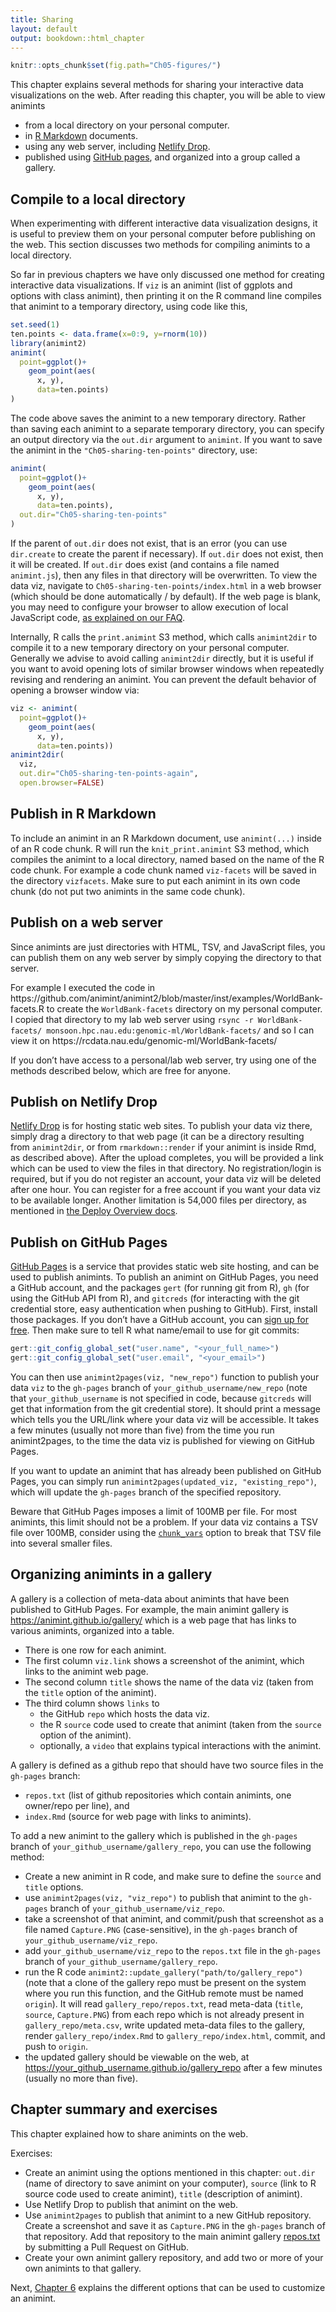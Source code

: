 ```yaml
---
title: Sharing
layout: default
output: bookdown::html_chapter
---
```



```r
knitr::opts_chunk$set(fig.path="Ch05-figures/")
```

This chapter explains several methods for sharing your interactive
data visualizations on the web. After reading this chapter, you will
be able to view animints

* from a local directory on your personal computer.
* in [R Markdown](http://rmarkdown.rstudio.com/) documents.
* using any web server, including [Netlify
  Drop](https://app.netlify.com/drop).
* published using [GitHub pages](https://pages.github.com/), and
  organized into a group called a gallery.

## Compile to a local directory {#animint2dir}

When experimenting with different interactive data visualization
designs, it is useful to preview them on your personal computer before
publishing on the web. This section discusses two methods for
compiling animints to a local directory.

So far in previous chapters we have only discussed one method for
creating interactive data visualizations. If `viz` is an animint (list
of ggplots and options with class animint), then printing it on the R
command line compiles that animint to a temporary
directory, using code like this,

```r
set.seed(1)
ten.points <- data.frame(x=0:9, y=rnorm(10))
library(animint2)
animint(
  point=ggplot()+
    geom_point(aes(
      x, y), 
      data=ten.points)
)
```

The code above saves the animint to a new temporary directory. Rather
than saving each animint to a separate temporary directory, you can
specify an output directory via the `out.dir` argument to
`animint`. If you want to save the animint in the
`"Ch05-sharing-ten-points"` directory, use:

```r
animint(
  point=ggplot()+
    geom_point(aes(
      x, y), 
      data=ten.points),
  out.dir="Ch05-sharing-ten-points"
)
```

If the parent of `out.dir` does not exist, that is an error (you can
use `dir.create` to create the parent if necessary). If `out.dir` does
not exist, then it will be created. If `out.dir` does exist (and
contains a file named `animint.js`), then any files in that directory
will be overwritten. To view the data viz, navigate to
`Ch05-sharing-ten-points/index.html` in a web browser (which should be
done automatically / by default). If the web page is blank, you may
need to configure your browser to allow execution of local JavaScript
code, [as explained on our
FAQ](https://github.com/tdhock/animint2/wiki/FAQ#web-browser-on-local-indexhtml-file-is-blank).

Internally, R calls the `print.animint` S3 method, which calls
`animint2dir` to compile it to a new temporary directory on your
personal computer. Generally we advise to avoid calling `animint2dir`
directly, but it is useful if you want to avoid opening lots of
similar browser windows when repeatedly revising and rendering an
animint. You can prevent the default behavior of opening a browser
window via:

```r
viz <- animint(
  point=ggplot()+
    geom_point(aes(
      x, y), 
      data=ten.points))
animint2dir(
  viz, 
  out.dir="Ch05-sharing-ten-points-again", 
  open.browser=FALSE)
```

## Publish in R Markdown {#Rmd}

To include an animint in an R Markdown document, use `animint(...)`
inside of an R code chunk. R will run the `knit_print.animint` S3
method, which compiles the animint to a local directory, named based
on the name of the R code chunk. For example a code chunk named
`viz-facets` will be saved in the directory `vizfacets`. Make sure to
put each animint in its own code chunk (do not put two animints in the
same code chunk).

## Publish on a web server {#web-server}

Since animints are just directories with HTML, TSV, and JavaScript
files, you can publish them on any web server by simply copying the
directory to that server.

For example I executed the code in
https://github.com/animint/animint2/blob/master/inst/examples/WorldBank-facets.R
to create the `WorldBank-facets` directory on my personal computer. I
copied that directory to my lab web server using `rsync -r
WorldBank-facets/ monsoon.hpc.nau.edu:genomic-ml/WorldBank-facets/` and so
I can view it on https://rcdata.nau.edu/genomic-ml/WorldBank-facets/

If you don't have access to a personal/lab web server, try using
one of the methods described below, which are free for anyone.

## Publish on Netlify Drop {#netlifydrop}

[Netlify Drop](https://app.netlify.com/drop) is for hosting static web
sites. To publish your data viz there, simply drag a directory to that
web page (it can be a directory resulting from `animint2dir`, or from
`rmarkdown::render` if your animint is inside Rmd, as described
above).  After the upload completes, you will be provided a link which
can be used to view the files in that directory. No registration/login
is required, but if you do not register an account, your data viz will
be deleted after one hour. You can register for a free account if you
want your data viz to be available longer.
Another limitation is 54,000 files per directory, as mentioned in [the Deploy Overview docs](https://docs.netlify.com/deploy/deploy-overview/).

## Publish on GitHub Pages {#pages}

[GitHub Pages](https://pages.github.com/) is a service that provides
static web site hosting, and can be used to publish animints. To
publish an animint on GitHub Pages, you need a GitHub account, and the
packages `gert` (for running git from R), `gh` (for using the GitHub
API from R), and `gitcreds` (for interacting with the git credential
store, easy authentication when pushing to GitHub). First, install
those packages. If you don't have a GitHub account, you can [sign up
for free](https://github.com/join). Then make sure to tell R what
name/email to use for git commits:

```r
gert::git_config_global_set("user.name", "<your_full_name>")
gert::git_config_global_set("user.email", "<your_email>")
```

You can then use `animint2pages(viz, "new_repo")` function to publish
your data `viz` to the `gh-pages` branch of
`your_github_username/new_repo` (note that `your_github_username` is
not specified in code, because `gitcreds` will get that information
from the git credential store).  It should print a message which tells
you the URL/link where your data viz will be accessible. It takes a
few minutes (usually not more than five) from the time you run
animint2pages, to the time the data viz is published for viewing on
GitHub Pages.

If you want to update an animint that has already been published on
GitHub Pages, you can simply run `animint2pages(updated_viz,
"existing_repo")`, which will update the `gh-pages` branch of the
specified repository. 

Beware that GitHub Pages imposes a limit of 100MB per file. For most
animints, this limit should not be a problem. If your data viz
contains a TSV file over 100MB, consider using the
[`chunk_vars`](https://rcdata.nau.edu/genomic-ml/animint2-manual/Ch06-other.html#geom-options)
option to break that TSV file into several smaller files.

## Organizing animints in a gallery {#gallery}

A gallery is a collection of meta-data about animints that have been
published to GitHub Pages. For example, the main animint gallery is
<https://animint.github.io/gallery/> which is a web page that has
links to various animints, organized into a table. 

* There is one row for each animint.
* The first column `viz.link` shows a screenshot of the animint, which
  links to the animint web page.
* The second column `title` shows the name of the data viz (taken from the `title` option of the animint).
* The third column shows `links` to
  * the GitHub `repo` which hosts the data viz.
  * the R `source` code used to create that animint (taken from the `source` option of the animint).
  * optionally, a `video` that explains typical interactions with the animint.

A gallery is defined as a github repo that should have two source
files in the `gh-pages` branch: 

* `repos.txt` (list of github repositories which contain animints, one
  owner/repo per line), and
* `index.Rmd` (source for web page with links to animints).

To add a new animint to the gallery which is published in the
`gh-pages` branch of `your_github_username/gallery_repo`, you can use
the following method:

* Create a new animint in R code, and make sure to define the `source`
  and `title` options.
* use `animint2pages(viz, "viz_repo")` to publish that animint to the
  `gh-pages` branch of `your_github_username/viz_repo`.
* take a screenshot of that animint, and commit/push that screenshot
  as a file named `Capture.PNG` (case-sensitive), in the `gh-pages`
  branch of `your_github_username/viz_repo`.
* add `your_github_username/viz_repo` to the `repos.txt` file in the
  `gh-pages` branch of `your_github_username/gallery_repo`.
* run the R code `animint2::update_gallery("path/to/gallery_repo")`
  (note that a clone of the gallery repo must be present on the system
  where you run this function, and the GitHub remote must be named
  `origin`). It will read `gallery_repo/repos.txt`, read meta-data
  (`title`, `source`, `Capture.PNG`) from each repo which is not
  already present in `gallery_repo/meta.csv`, write updated meta-data
  files to the gallery, render `gallery_repo/index.Rmd` to
  `gallery_repo/index.html`, commit, and push to `origin`.
* the updated gallery should be viewable on the web, at
  <https://your_github_username.github.io/gallery_repo> after a few
  minutes (usually no more than five).

## Chapter summary and exercises {#Ch05-exercises}

This chapter explained how to share animints on the web.

Exercises:

* Create an animint using the options mentioned in this chapter:
  `out.dir` (name of directory to save animint on your computer),
  `source` (link to R source code used to create animint), `title`
  (description of animint).
* Use Netlify Drop to publish that animint on the web.
* Use `animint2pages` to publish that animint to a new GitHub
  repository. Create a screenshot and save it as `Capture.PNG` in the
  `gh-pages` branch of that repository. Add that repository to the
  main animint gallery
  [repos.txt](https://github.com/animint/gallery/blob/gh-pages/repos.txt)
  by submitting a Pull Request on GitHub.
* Create your own animint gallery repository, and add two or more of
  your own animints to that gallery.
  
Next, [Chapter 6](../Ch06/Ch06-other.html) explains the different options that
can be used to customize an animint.

